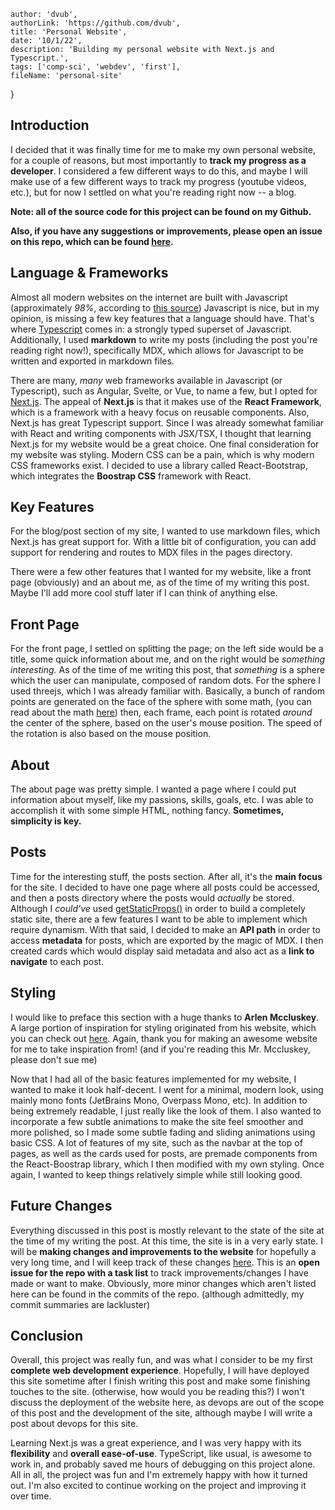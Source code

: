 
    author: 'dvub',
    authorLink: 'https://github.com/dvub',
    title: 'Personal Website',
    date: '10/1/22',
    description: 'Building my personal website with Next.js and Typescript.',
    tags: ['comp-sci', 'webdev', 'first'],
    fileName: 'personal-site'
}

## Introduction

I decided that it was finally time for me to make my own personal website, for a couple of reasons, but most importantly to **track my progress as a developer**. I considered a few different ways to do this, and maybe I will make use of a few different ways to track my progress (youtube videos, etc.), but for now I settled on what you're reading right now -- a blog. 

**Note: all of the source code for this project can be found on my Github.**

**Also, if you have any suggestions or improvements, please open an issue on this repo, which can be found [here](https://github.com/dvub/personal_website).**

## Language & Frameworks

Almost all modern websites on the internet are built with Javascript (approximately *98%*, according to [this source](https://w3techs.com/technologies/details/cp-javascript#:~:text=JavaScript%20is%20used%20as%20client,98.0%25%20of%20all%20the%20websites.)) Javascript is nice, but in my opinion, is missing a few key features that a language should have. That's where [Typescript](https://www.typescriptlang.org/) comes in: a strongly typed superset of Javascript. Additionally, I used **markdown** to write my posts (including the post you're reading right now!), specifically MDX, which allows for Javascript to be written and exported in markdown files.

There are many, *many* web frameworks available in Javascript (or Typescript), such as Angular, Svelte, or Vue, to name a few, but I opted for [Next.js](https://nextjs.org/). The appeal of **Next.js** is that it makes use of the **React Framework**, which is a framework with a heavy focus on reusable components. Also, Next.js has great Typescript support. Since I was already somewhat familiar with React and writing components with JSX/TSX, I thought that learning Next.js for my website would be a great choice. One final consideration for my website was styling. Modern CSS can be a pain, which is why modern CSS frameworks exist. I decided to use a library called React-Bootstrap, which integrates the **Boostrap CSS** framework with React.

## Key Features
For the blog/post section of my site, I wanted to use markdown files, which Next.js has great support for. With a little bit of configuration, you can add support for rendering and routes to MDX files in the pages directory.

There were a few other features that I wanted for my website, like a front page (obviously) and an about me, as of the time of my writing this post. Maybe I'll add more cool stuff later if I can think of anything else.

## Front Page
For the front page, I settled on splitting the page; on the left side would be a title, some quick information about me, and on the right would be *something interesting.* As of the time of me writing this post, that *something* is a sphere which the user can manipulate, composed of random dots. For the sphere I used threejs, which I was already familiar with. Basically, a bunch of random points are generated on the face of the sphere with some math, (you can read about the math [here](https://mathworld.wolfram.com/SpherePointPicking.html)) then, each frame, each point is rotated *around* the center of the sphere, based on the user's mouse position. The speed of the rotation is also based on the mouse position.

## About
The about page was pretty simple. I wanted a page where I could put information about myself, like my passions, skills, goals, etc. I was able to accomplish it with some simple HTML, nothing fancy. **Sometimes, simplicity is key.**

## Posts

Time for the interesting stuff, the posts section. After all, it's the **main focus** for the site. I decided to have one page where all posts could be accessed, and then a posts directory where the posts would *actually* be stored. Although I *could've* used [getStaticProps()](https://nextjs.org/docs/basic-features/data-fetching/get-static-props) in order to build a completely static site, there are a few features I want to be able to implement which require dynamism. With that said, I decided to make an **API path** in order to access **metadata** for posts, which are exported by the magic of MDX. I then created cards which would display said metadata and also act as a **link to navigate** to each post.

## Styling

I would like to preface this section with a huge thanks to **Arlen Mccluskey**. A large portion of inspiration for styling originated from his website, which you can check out [here](https://www.arlenmccluskey.com/). Again, thank you for making an awesome website for me to take inspiration from! (and if you're reading this Mr. Mccluskey, please don't sue me) 

Now that I had all of the basic features implemented for my website, I wanted to make it look half-decent. I went for a minimal, modern look, using mainly mono fonts (JetBrains Mono, Overpass Mono, etc). In addition to being extremely readable, I just really like the look of them. I also wanted to incorporate a few subtle animations to make the site feel smoother and more polished, so I made some subtle fading and sliding animations using basic CSS. A lot of features of my site, such as the navbar at the top of pages, as well as the cards used for posts, are premade components from the React-Boostrap library, which I then modified with my own styling. Once again, I wanted to keep things relatively simple while still looking good.

## Future Changes

Everything discussed in this post is mostly relevant to the state of the site at the time of my writing the post. At this time, the site is in a very early state. I will be **making changes and improvements to the website** for hopefully a very long time, and I will keep track of these changes [here](https://github.com/dvub/personal_website/issues/1). This is an **open issue for the repo with a task list** to track improvements/changes I have made or want to make. Obviously, more minor changes which aren't listed here can be found in the commits of the repo. (although admittedly, my commit summaries are lackluster)


## Conclusion

Overall, this project was really fun, and was what I consider to be my first **complete web development experience**. Hopefully, I will have deployed this site sometime after I finish writing this post and make some finishing touches to the site. (otherwise, how would you be reading this?) I won't discuss the deployment of the website here, as devops are out of the scope of this post and the development of the site, although maybe I will write a post about devops for this site.

Learning Next.js was a great experience, and I was very happy with its **flexibility** and **overall ease-of-use**. TypeScript, like usual, is awesome to work in, and probably saved me hours of debugging on this project alone. All in all, the project was fun and I'm extremely happy with how it turned out. I'm also excited to continue working on the project and improving it over time.






